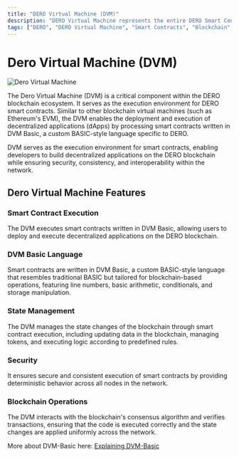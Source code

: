 ```yaml
---
title: "DERO Virtual Machine (DVM)"
description: "DERO Virtual Machine represents the entire DERO Smart Contracts eco-system which runs on the DERO blockchain. Learn about its features, execution guidelines, examples, and supported statements."
tags: ["DERO", "DERO Virtual Machine", "Smart Contracts", "Blockchain", "DVM-Basic"]
---
```



# Dero Virtual Machine (DVM)
![Dero Virtual Machine](/assets/dvm.jpg)

The Dero Virtual Machine (DVM) is a critical component within the DERO blockchain ecosystem. It serves as the execution environment for DERO smart contracts. Similar to other blockchain virtual machines (such as Ethereum's EVM), the DVM enables the deployment and execution of decentralized applications (dApps) by processing smart contracts written in DVM Basic, a custom BASIC-style language specific to DERO.

DVM serves as the execution environment for smart contracts, enabling developers to build decentralized applications on the DERO blockchain while ensuring security, consistency, and interoperability within the network.

## Dero Virtual Machine Features

### Smart Contract Execution
The DVM executes smart contracts written in DVM Basic, allowing users to deploy and execute decentralized applications on the DERO blockchain.

### DVM Basic Language
Smart contracts are written in DVM Basic, a custom BASIC-style language that resembles traditional BASIC but tailored for blockchain-based operations, featuring line numbers, basic arithmetic, conditionals, and storage manipulation.

### State Management
The DVM manages the state changes of the blockchain through smart contract execution, including updating data in the blockchain, managing tokens, and executing logic according to predefined rules.

### Security
It ensures secure and consistent execution of smart contracts by providing deterministic behavior across all nodes in the network.

### Blockchain Operations
The DVM interacts with the blockchain's consensus algorithm and verifies transactions, ensuring that the code is executed correctly and the state changes are applied uniformly across the network.

More about DVM-Basic here: [Explaining DVM-Basic](/dvm/dero-virtual-machine)